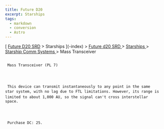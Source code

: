 ```yaml
---
title: Future D20
excerpt: Starships
tags:
  - markdown
  - conversion
  - Astro
---
```







[
[Future D20 SRD]( / ) > Starships
     ](-index)
     >
     [
      Future d20 SRD
     ](future-d20-srd-index)
     >
     [
      Starships
     ](future-d20-srd-starships-index)
     >
     [
      Starship Comm Systems
     ](future-d20-srd-starships-starship-comm-systems-index)
     > Mass Transceiver
    





## 
     Mass Transceiver (PL 7)
    



     This device can transmit instantaneously to any point in the same star system, with no lag due to FTL limitations. However, its range is limited to about 1,000 AU, so the signal can't cross interstellar space.
    



     Purchase DC: 25.
    





